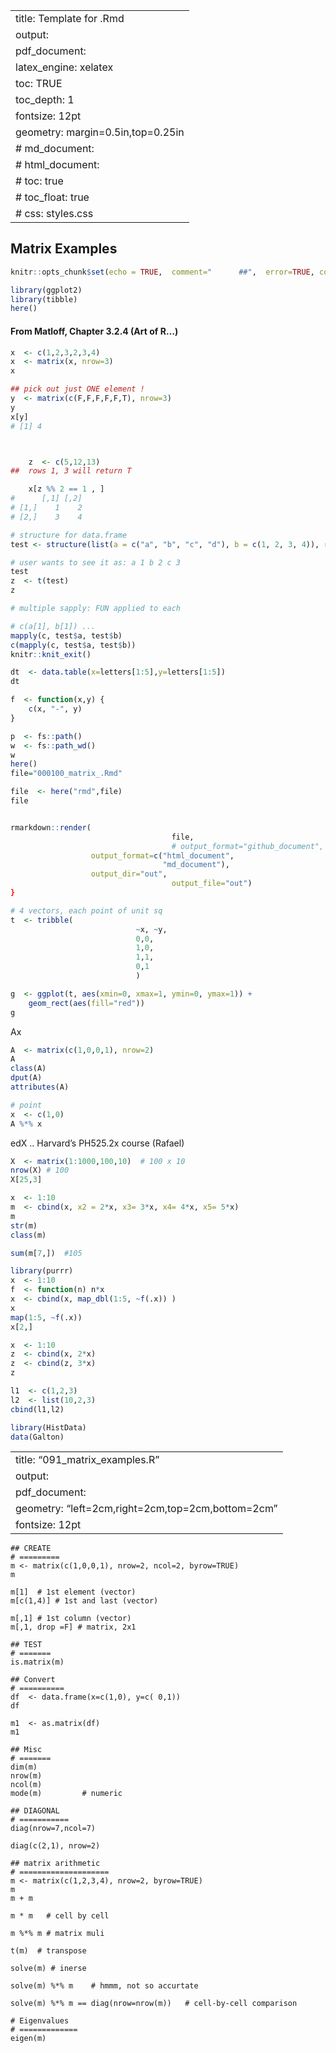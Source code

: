 
---
title: Template for .Rmd
output: 
  pdf_document:
    latex_engine: xelatex
    toc:  TRUE
    toc_depth:  1
fontsize: 12pt
geometry: margin=0.5in,top=0.25in
#  md_document:
#  html_document:
#    toc: true
#  	toc_float: true
#    css: styles.css
---


##  Matrix Examples


<!--  commments -->

```r
knitr::opts_chunk$set(echo = TRUE,  comment="      ##",  error=TRUE, collapse=TRUE)
```

```r
library(ggplot2)
library(tibble)
here()
```


#### From Matloff, Chapter 3.2.4 (Art of R...)
```r
x  <- c(1,2,3,2,3,4)
x  <- matrix(x, nrow=3)
x

## pick out just ONE element !
y  <- matrix(c(F,F,F,F,F,T), nrow=3)
y
x[y]
# [1] 4



    z  <- c(5,12,13)
##  rows 1, 3 will return T

    x[z %% 2 == 1 , ]
#      [,1] [,2]
# [1,]    1    2
# [2,]    3    4


```

```r
# structure for data.frame
test <- structure(list(a = c("a", "b", "c", "d"), b = c(1, 2, 3, 4)), row.names = c(NA,-4L), class = c("tbl_df", "tbl", "data.frame"))

# user wants to see it as: a 1 b 2 c 3
test
z  <- t(test)
z

# multiple sapply: FUN applied to each

# c(a[1], b[1]) ...
mapply(c, test$a, test$b)
c(mapply(c, test$a, test$b))
knitr::knit_exit()
```

```r
dt  <- data.table(x=letters[1:5],y=letters[1:5])
dt

f  <- function(x,y) {
    c(x, "-", y)
}

```


```r
p  <- fs::path()
w  <- fs::path_wd()
w
here()
file="000100_matrix_.Rmd"

file  <- here("rmd",file)
file


rmarkdown::render(
									file,
									# output_format="github_document",
                  output_format=c("html_document", 
                                  "md_document"),
                  output_dir="out",
									output_file="out") 
}

```


```r
# 4 vectors, each point of unit sq
t  <- tribble(
							~x, ~y,
							0,0,
							1,0,
							1,1,
							0,1
							)

g  <- ggplot(t, aes(xmin=0, xmax=1, ymin=0, ymax=1)) +
	geom_rect(aes(fill="red"))
g
```

Ax

```r

A  <- matrix(c(1,0,0,1), nrow=2)
A
class(A)
dput(A)
attributes(A)

# point
x  <- c(1,0)
A %*% x

```

edX .. Harvard's PH525.2x course (Rafael)

```r
X  <- matrix(1:1000,100,10)  # 100 x 10
nrow(X) # 100
X[25,3]

x  <- 1:10
m  <- cbind(x, x2 = 2*x, x3= 3*x, x4= 4*x, x5= 5*x)
m
str(m)
class(m)

sum(m[7,])  #105
```

```r

library(purrr)
x  <- 1:10
f  <- function(n) n*x
x  <- cbind(x, map_dbl(1:5, ~f(.x)) )
x
map(1:5, ~f(.x))
x[2,]

x  <- 1:10
z  <- cbind(x, 2*x)
z  <- cbind(z, 3*x)
z

l1  <- c(1,2,3)
l2  <- list(10,2,3)
cbind(l1,l2)

```

```r
library(HistData)
data(Galton)

```





---
title: "091_matrix_examples.R"
output:  
  pdf_document:
geometry: "left=2cm,right=2cm,top=2cm,bottom=2cm"
fontsize: 12pt
---

```
## CREATE
# =========
m <- matrix(c(1,0,0,1), nrow=2, ncol=2, byrow=TRUE)
m

m[1]  # 1st element (vector)
m[c(1,4)] # 1st and last (vector)

m[,1] # 1st column (vector)
m[,1, drop =F] # matrix, 2x1

## TEST
# =======
is.matrix(m)

## Convert
# ==========
df  <- data.frame(x=c(1,0), y=c( 0,1))
df

m1  <- as.matrix(df)
m1

## Misc
# =======
dim(m)
nrow(m)
ncol(m)
mode(m)			# numeric

## DIAGONAL
# ===========
diag(nrow=7,ncol=7)

diag(c(2,1), nrow=2)

## matrix arithmetic
# ====================
m <- matrix(c(1,2,3,4), nrow=2, byrow=TRUE)
m
m + m

m * m 	# cell by cell

m %*% m # matrix muli

t(m)  # transpose

solve(m) # inerse

solve(m) %*% m    # hmmm, not so accurtate	

solve(m) %*% m == diag(nrow=nrow(m))   # cell-by-cell comparison

# Eigenvalues
# =============
eigen(m)
```
